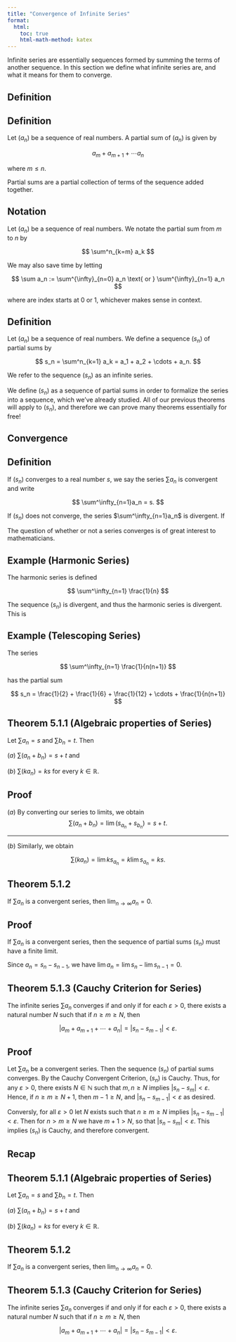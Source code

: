 ```yaml
---
title: "Convergence of Infinite Series"
format:
  html:
    toc: true
    html-math-method: katex
---
```


Infinite series are essentially sequences formed by summing the terms of another sequence. In this section we define what infinite series are, and what it means for them to converge.

## Definition

::: {.callout-note icon="false"}
## Definition

Let $(a_n)$ be a sequence of real numbers. A [partial sum]{.definition} of $(a_n)$ is given by

$$
a_{m} + a_{m+1} + \cdots a_{n}
$$

where $m \leq n$.
:::

Partial sums are a partial collection of terms of the sequence added together. 

::: {.callout-important icon="false"}
## Notation

Let $(a_n)$ be a sequence of real numbers. We notate the partial sum from $m$ to $n$ by

$$
\sum^n_{k=m} a_k
$$

We may also save time by letting 

$$
\sum a_n := \sum^{\infty}_{n=0} a_n \text{ or } \sum^{\infty}_{n=1} a_n
$$ 

where are index starts at $0$ or $1$, whichever makes sense in context. 

:::

::: {.callout-note icon="false"}
## Definition

Let $(a_n)$ be a sequence of real numbers. We define a sequence $(s_n)$ of partial sums by

$$
s_n = \sum^n_{k=1} a_k = a_1 + a_2 + \cdots + a_n.
$$

We refer to the sequence $(s_n)$ as an [infinite series]{.definition}. 
:::

We define $(s_n)$ as a sequence of partial sums in order to formalize the series into a sequence, which we've already studied. All of our previous theorems will apply to $(s_n)$, and therefore we can prove many theorems essentially for free!

## Convergence

::: {.callout-note icon="false"}
## Definition

If $(s_n)$ converges to a real number $s$, we say the series $\sum a_n$ is [convergent]{.definition} and write

$$
\sum^\infty_{n=1}a_n = s.
$$

If $(s_n)$ does not converge, the series $\sum^\infty_{n=1}a_n$ is [divergent]{.definition}. If

\begin{align*}
\lim_{n \to \infty} s_n &= +\infty \quad \text{then} \quad \sum^\infty_{n=1}a_n = +\infty \quad \text{ and}\\
\lim_{n \to \infty} s_n &= -\infty \quad \text{then} \quad \sum^\infty_{n=1}a_n = -\infty.
\end{align*}
:::

The question of whether or not a series converges is of great interest to mathematicians. 

::: {.callout-warning icon="false"}
## Example (Harmonic Series)

The [harmonic series]{.definition} is defined

$$
\sum^\infty_{n=1} \frac{1}{n}
$$

The sequence $(s_n)$ is divergent, and thus the harmonic series is divergent. This is 
:::

::: {.callout-warning icon="false"}
## Example (Telescoping Series)

The series

$$
\sum^\infty_{n=1} \frac{1}{n(n+1)}
$$

has the partial sum

$$
s_n = \frac{1}{2} + \frac{1}{6} + \frac{1}{12} + \cdots + \frac{1}{n(n+1)}
$$
:::

::: {.callout-note icon="false"}
## Theorem 5.1.1 (Algebraic properties of Series)

Let $\sum a_n = s$ and $\sum b_n = t$. Then 

$(a)$ $\sum (a_n + b_n) = s + t$ and 

$(b)$ $\sum (ka_n) = ks$ for every $k \in \mathbb{R}$.
:::

::: {.callout-tip icon="false" collapse="true"}
## Proof

$(a)$ By converting our series to limits, we obtain
$$
\sum (a_n + b_n) = \lim (s_{a_n} + s_{b_n}) = s + t.
$$

-----------

$(b)$ Similarly, we obtain

$$
\sum (ka_n) = \lim ks_{a_n} = k\lim s_{a_n} = ks.
$$

:::

::: {.callout-note icon="false"}
## Theorem 5.1.2

If $\sum a_n$ is a convergent series, then $\lim_{n \to \infty} a_n = 0$.
:::

::: {.callout-tip icon="false" collapse="true"}
## Proof

If $\sum a_n$ is a convergent series, then the sequence of partial sums $(s_n)$ must have a finite limit. 

Since $a_n = s_n - s_{n-1}$, we have $\lim a_n = \lim s_n - \lim s_{n-1} = 0$.

:::

::: {.callout-note icon="false"}
## Theorem 5.1.3 (Cauchy Criterion for Series)

The infinite series $\sum a_n$ converges if and only if for each $\varepsilon > 0$, there exists a natural number $N$ such that if $n \geq m \geq N$, then

$$
|a_m + a_{m+1} + \cdots + a_{n}| = |s_n - s_{m-1}| < \varepsilon.
$$

:::

::: {.callout-tip icon="false" collapse="true"}
## Proof

Let $\sum a_n$ be a convergent series. Then the sequence $(s_n)$ of partial sums converges. By the Cauchy Convergent Criterion, $(s_n)$ is Cauchy. Thus, for any $\varepsilon > 0$, there exists $N \in \mathbb{N}$ such that $m,n \geq N$ implies $|s_n - s_m| < \varepsilon$. Hence, if $n \geq m \geq N + 1$, then $m - 1 \geq N$, and $|s_n - s_{m-1}| < \varepsilon$ as desired. 

Conversly, for all $\varepsilon > 0$ let $N$ exists such that $n \geq m \geq N$ implies $|s_n - s_{m-1}| < \varepsilon$. Then for $n > m \geq N$ we have $m + 1 > N$, so that $|s_n - s_m| < \varepsilon$. This implies $(s_n)$ is Cauchy, and therefore convergent.
:::

## Recap

::: {.callout-note icon="false"}
## Theorem 5.1.1 (Algebraic properties of Series)

Let $\sum a_n = s$ and $\sum b_n = t$. Then 

$(a)$ $\sum (a_n + b_n) = s + t$ and 

$(b)$ $\sum (ka_n) = ks$ for every $k \in \mathbb{R}$.
:::

::: {.callout-note icon="false"}
## Theorem 5.1.2

If $\sum a_n$ is a convergent series, then $\lim_{n \to \infty} a_n = 0$.
:::

::: {.callout-note icon="false"}
## Theorem 5.1.3 (Cauchy Criterion for Series)

The infinite series $\sum a_n$ converges if and only if for each $\varepsilon > 0$, there exists a natural number $N$ such that if $n \geq m \geq N$, then

$$
|a_m + a_{m+1} + \cdots + a_{n}| = |s_n - s_{m-1}| < \varepsilon.
$$

:::